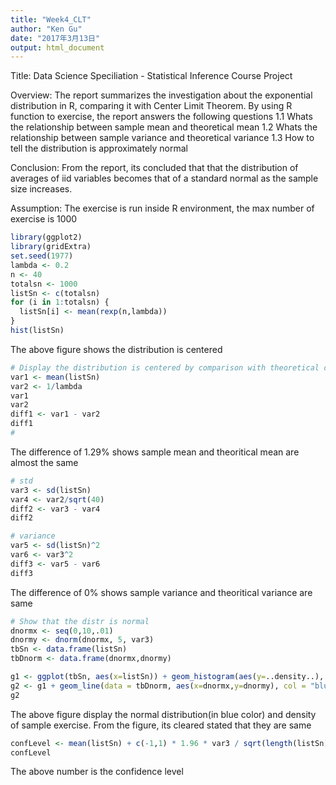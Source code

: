 ```yaml
---
title: "Week4_CLT"
author: "Ken Gu"
date: "2017年3月13日"
output: html_document
---
```

Title: Data Science Speciliation - Statistical Inference Course Project

Overview:
The report summarizes the investigation about the exponential distribution in R, comparing it with Center Limit Theorem.
By using R function to exercise, the report answers the following questions
1.1 Whats the relationship between sample mean and theoretical mean
1.2 Whats the relationship between sample variance and theoretical variance
1.3 How to tell the distribution is approximately normal

Conclusion:
From the report, its concluded that that the distribution of averages of iid variables becomes that of a standard normal as the sample size increases.

Assumption: 
The exercise is run inside R environment, the max number of exercise is 1000

```r
library(ggplot2)
library(gridExtra)
set.seed(1977)
lambda <- 0.2
n <- 40
totalsn <- 1000
listSn <- c(totalsn)
for (i in 1:totalsn) {
  listSn[i] <- mean(rexp(n,lambda))  
}
hist(listSn)
```

The above figure shows the distribution is centered

```r
# Display the distribution is centered by comparison with theoretical center of distribution
var1 <- mean(listSn)
var2 <- 1/lambda
var1
var2
diff1 <- var1 - var2
diff1
# 
```
The difference of 1.29% shows sample mean and theoritical mean are almost the same

```r
# std
var3 <- sd(listSn)
var4 <- var2/sqrt(40)
diff2 <- var3 - var4
diff2
```

```r
# variance
var5 <- sd(listSn)^2
var6 <- var3^2
diff3 <- var5 - var6
diff3
```

The difference of 0% shows sample variance and theoritical variance are same

```r
# Show that the distr is normal
dnormx <- seq(0,10,.01)
dnormy <- dnorm(dnormx, 5, var3)
tbSn <- data.frame(listSn)
tbDnorm <- data.frame(dnormx,dnormy)

g1 <- ggplot(tbSn, aes(x=listSn)) + geom_histogram(aes(y=..density..), binwidth=0.5, col="green")
g2 <- g1 + geom_line(data = tbDnorm, aes(x=dnormx,y=dnormy), col = "blue")
g2

```
The above figure display the normal distribution(in blue color) and density of sample exercise. From the figure, its cleared stated that they are same

```r
confLevel <- mean(listSn) + c(-1,1) * 1.96 * var3 / sqrt(length(listSn))
confLevel
```
The above number is the confidence level